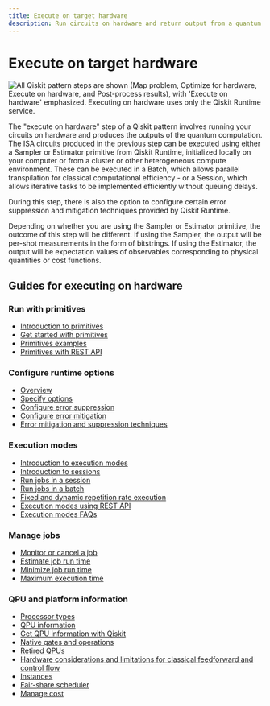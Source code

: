 ```yaml
---
title: Execute on target hardware
description: Run circuits on hardware and return output from a quantum computer.
---
```


# Execute on target hardware

![All Qiskit pattern steps are shown (Map problem, Optimize for hardware, Execute on hardware, and Post-process results), with 'Execute on hardware' emphasized. Executing on hardware uses only the Qiskit Runtime service.](/images/qiskit-patterns/execute.svg)

The "execute on hardware" step of a Qiskit pattern involves running your circuits on hardware
and produces the outputs of the quantum computation. The ISA circuits produced in
the previous step can be executed using either a Sampler or Estimator primitive from
Qiskit Runtime, initialized locally on your computer or from a cluster or other
heterogeneous compute environment. These can be executed in a Batch, which allows
parallel transpilation for classical computational efficiency - or a Session,
which allows iterative tasks to be implemented efficiently without queuing delays.

During this step, there is also the option to configure certain error suppression and
mitigation techniques provided by Qiskit Runtime.

Depending on whether you are using the Sampler or Estimator primitive, the outcome of this step
will be different. If using the Sampler, the output will be per-shot measurements
in the form of bitstrings. If using the Estimator, the output will be
expectation values of observables corresponding to physical quantities or cost functions.

## Guides for executing on hardware

### Run with primitives
* [Introduction to primitives](./primitives)
* [Get started with primitives](./get-started-with-primitives)
* [Primitives examples](./primitives-examples)
* [Primitives with REST API](./primitives-rest-api)

### Configure runtime options
* [Overview](./runtime-options-overview)
* [Specify options](./specify-runtime-options)
* [Configure error suppression](./configure-error-suppression)
* [Configure error mitigation](./configure-error-mitigation)
* [Error mitigation and suppression techniques](./error-mitigation-and-suppression-techniques)

### Execution modes
* [Introduction to execution modes](./execution-modes)
* [Introduction to sessions](./sessions)
* [Run jobs in a session](./run-jobs-session)
* [Run jobs in a batch](./run-jobs-batch)
* [Fixed and dynamic repetition rate execution](./repetition-rate-execution)
* [Execution modes using REST API](./execution-modes-rest-api)
* [Execution modes FAQs](./execution-modes-faq)

### Manage jobs
* [Monitor or cancel a job](./monitor-job)
* [Estimate job run time](./estimate-job-run-time)
* [Minimize job run time](./minimize-time)
* [Maximum execution time](./max-execution-time)

### QPU and platform information
* [Processor types](./processor-types)
* [QPU information](./qpu-information)
* [Get QPU information with Qiskit](./get-qpu-information)
* [Native gates and operations](./native-gates)
* [Retired QPUs](./retired-qpus)
* [Hardware considerations and limitations for classical feedforward and control flow](./dynamic-circuits-considerations)
* [Instances](./instances)
* [Fair-share scheduler](./fair-share-scheduler)
* [Manage cost](./manage-cost)
